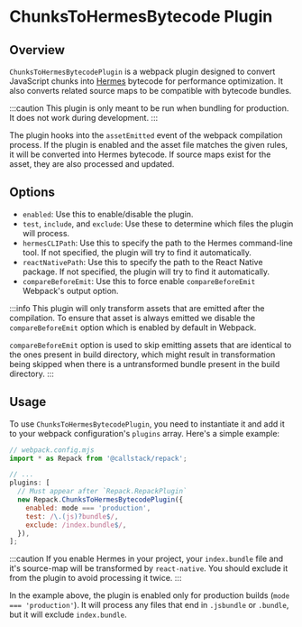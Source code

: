 # ChunksToHermesBytecode Plugin

## Overview

`ChunksToHermesBytecodePlugin` is a webpack plugin designed to convert JavaScript chunks into [Hermes](https://hermesengine.dev/) bytecode for performance optimization.
It also converts related source maps to be compatible with bytecode bundles.

:::caution
This plugin is only meant to be run when bundling for production. It does not work during development.
:::

The plugin hooks into the `assetEmitted` event of the webpack compilation process. If the plugin is enabled and the asset file matches the given rules, it will be converted into Hermes bytecode. If source maps exist for the asset, they are also processed and updated.

## Options

- `enabled`: Use this to enable/disable the plugin.
- `test`, `include`, and `exclude`: Use these to determine which files the plugin will process.
- `hermesCLIPath`: Use this to specify the path to the Hermes command-line tool.
  If not specified, the plugin will try to find it automatically.
- `reactNativePath`: Use this to specify the path to the React Native package.
  If not specified, the plugin will try to find it automatically.
- `compareBeforeEmit`: Use this to force enable `compareBeforeEmit` Webpack's output option.

:::info
This plugin will only transform assets that are emitted after the compilation.
To ensure that asset is always emitted we disable the `compareBeforeEmit` option
which is enabled by default in Webpack.

`compareBeforeEmit` option is used to skip emitting assets that are identical to the
ones present in build directory, which might result in transformation being
skipped when there is a untransformed bundle present in the build directory.
:::

## Usage

To use `ChunksToHermesBytecodePlugin`, you need to instantiate it and add it to your webpack configuration's `plugins` array. Here's a simple example:

```js
// webpack.config.mjs
import * as Repack from '@callstack/repack';

// ...
plugins: [
  // Must appear after `Repack.RepackPlugin`
  new Repack.ChunksToHermesBytecodePlugin({
    enabled: mode === 'production',
    test: /\.(js)?bundle$/,
    exclude: /index.bundle$/,
  }),
];
```

:::caution
If you enable Hermes in your project, your `index.bundle` file and it's source-map will be transformed by `react-native`.
You should exclude it from the plugin to avoid processing it twice.
:::

In the example above, the plugin is enabled only for production builds (`mode === 'production'`).
It will process any files that end in `.jsbundle` or `.bundle`, but it will exclude `index.bundle`.
